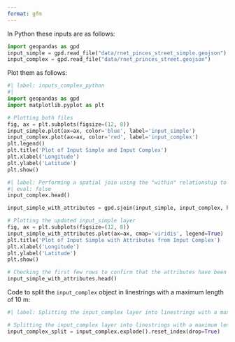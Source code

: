 ```yaml
---
format: gfm
---
```


In Python these inputs are as follows:

```python
import geopandas as gpd
input_simple = gpd.read_file("data/rnet_pinces_street_simple.geojson")
input_complex = gpd.read_file("data/rnet_princes_street.geojson")
```

Plot them as follows:

```python
#| label: inputs_complex_python
#| 
import geopandas as gpd
import matplotlib.pyplot as plt

# Plotting both files
fig, ax = plt.subplots(figsize=(12, 8))
input_simple.plot(ax=ax, color='blue', label='input_simple')
input_complex.plot(ax=ax, color='red', label='input_complex')
plt.legend()
plt.title('Plot of Input Simple and Input Complex')
plt.xlabel('Longitude')
plt.ylabel('Latitude')
plt.show()

```

```python
#| label: Performing a spatial join using the "within" relationship to transfer all attributes from input_complex to input_simple
#| eval: false
input_complex.head()

input_simple_with_attributes = gpd.sjoin(input_simple, input_complex, how="left", op="intersects")

# Plotting the updated input_simple layer
fig, ax = plt.subplots(figsize=(12, 8))
input_simple_with_attributes.plot(ax=ax, cmap='viridis', legend=True)
plt.title('Plot of Input Simple with Attributes from Input Complex')
plt.xlabel('Longitude')
plt.ylabel('Latitude')
plt.show()

# Checking the first few rows to confirm that the attributes have been transferred
input_simple_with_attributes.head()


```

Code to split the `input_complex` object in linestrings with a maximum length of 10 m:

```python
#| label: Splitting the input_complex layer into linestrings with a maximum length of 10 m

# Splitting the input_complex layer into linestrings with a maximum length of 10 m
input_complex_split = input_complex.explode().reset_index(drop=True)

```
